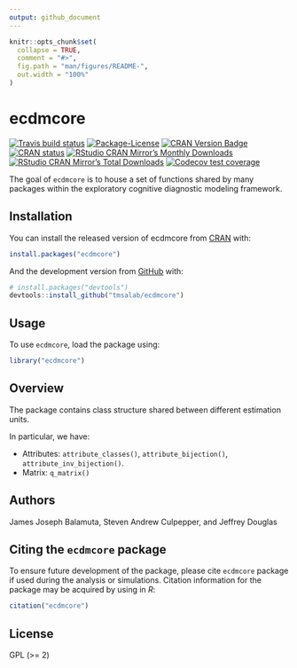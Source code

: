 ```yaml
---
output: github_document
---
```


<!-- README.md is generated from README.Rmd. Please edit that file -->

```r
knitr::opts_chunk$set(
  collapse = TRUE,
  comment = "#>",
  fig.path = "man/figures/README-",
  out.width = "100%"
)
```
# ecdmcore

<!-- badges: start -->
[![Travis build status](https://travis-ci.com/tmsalab/ecdmcore.svg?branch=master)](https://travis-ci.com/tmsalab/ecdmcore)
[![Package-License](http://img.shields.io/badge/license-GPL%20\(%3E=2\)-brightgreen.svg?style=flat)](http://www.gnu.org/licenses/gpl-2.0.html)
[![CRAN Version Badge](http://www.r-pkg.org/badges/version/ecdmcore)](https://cran.r-project.org/package=ecdmcore)
[![CRAN status](https://www.r-pkg.org/badges/version/ecdmcore)](https://cran.r-project.org/package=ecdmcore)
[![RStudio CRAN Mirror’s Monthly Downloads](http://cranlogs.r-pkg.org/badges/ecdmcore?color=brightgreen)](http://www.r-pkg.org/pkg/ecdmcore)
[![RStudio CRAN Mirror’s Total Downloads](http://cranlogs.r-pkg.org/badges/grand-total/ecdmcore?color=brightgreen)](http://www.r-pkg.org/pkg/ecdmcore)
[![Codecov test coverage](https://codecov.io/gh/tmsalab/ecdmcore/branch/master/graph/badge.svg)](https://codecov.io/gh/tmsalab/ecdmcore?branch=master)
<!-- badges: end -->

The goal of `ecdmcore` is to house a set of functions shared by many packages
within the exploratory cognitive diagnostic modeling framework.

## Installation

You can install the released version of ecdmcore from [CRAN](https://CRAN.R-project.org) with:

``` r
install.packages("ecdmcore")
```

And the development version from [GitHub](https://github.com/) with:

``` r
# install.packages("devtools")
devtools::install_github("tmsalab/ecdmcore")
```

## Usage

To use `ecdmcore`, load the package using:

``` r
library("ecdmcore")
```

## Overview

The package contains class structure shared between different estimation
units.

In particular, we have: 

  - Attributes: `attribute_classes()`, `attribute_bijection()`,
    `attribute_inv_bijection()`.
  - Matrix: `q_matrix()`

## Authors

James Joseph Balamuta, Steven Andrew Culpepper, and Jeffrey Douglas

## Citing the `ecdmcore` package

To ensure future development of the package, please cite `ecdmcore`
package if used during the analysis or simulations. Citation information
for the package may be acquired by using in *R*:

``` r
citation("ecdmcore")
```

## License

GPL (\>= 2)
